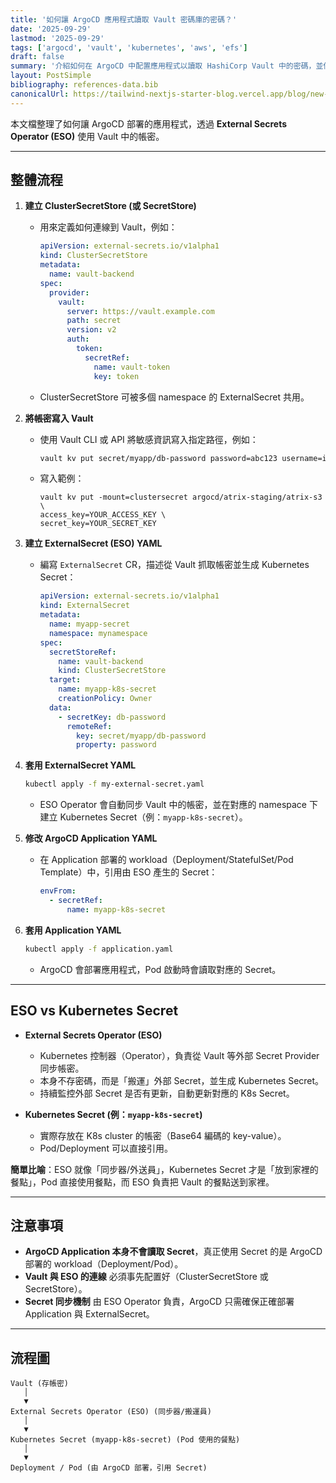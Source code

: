 ```yaml
---
title: '如何讓 ArgoCD 應用程式讀取 Vault 密碼庫的密碼？'
date: '2025-09-29'
lastmod: '2025-09-29'
tags: ['argocd', 'vault', 'kubernetes', 'aws', 'efs']
draft: false
summary: '介紹如何在 ArgoCD 中配置應用程式以讀取 HashiCorp Vault 中的密碼，並使用 External Secrets Operator (ESO) 進行整合。'
layout: PostSimple
bibliography: references-data.bib
canonicalUrl: https://tailwind-nextjs-starter-blog.vercel.app/blog/new-features-in-v1/
---
```


本文檔整理了如何讓 ArgoCD 部署的應用程式，透過 **External Secrets Operator (ESO)** 使用 Vault 中的帳密。

---

## 整體流程

1. **建立 ClusterSecretStore (或 SecretStore)**

   - 用來定義如何連線到 Vault，例如：

     ```yaml
     apiVersion: external-secrets.io/v1alpha1
     kind: ClusterSecretStore
     metadata:
       name: vault-backend
     spec:
       provider:
         vault:
           server: https://vault.example.com
           path: secret
           version: v2
           auth:
             token:
               secretRef:
                 name: vault-token
                 key: token
     ```

   - ClusterSecretStore 可被多個 namespace 的 ExternalSecret 共用。

2. **將帳密寫入 Vault**

   - 使用 Vault CLI 或 API 將敏感資訊寫入指定路徑，例如：

     ```bash
     vault kv put secret/myapp/db-password password=abc123 username=ioioio
     ```

   - 寫入範例：
     ```
     vault kv put -mount=clustersecret argocd/atrix-staging/atrix-s3 \
     access_key=YOUR_ACCESS_KEY \
     secret_key=YOUR_SECRET_KEY
     ```

3. **建立 ExternalSecret (ESO) YAML**

   - 編寫 `ExternalSecret` CR，描述從 Vault 抓取帳密並生成 Kubernetes Secret：

     ```yaml
     apiVersion: external-secrets.io/v1alpha1
     kind: ExternalSecret
     metadata:
       name: myapp-secret
       namespace: mynamespace
     spec:
       secretStoreRef:
         name: vault-backend
         kind: ClusterSecretStore
       target:
         name: myapp-k8s-secret
         creationPolicy: Owner
       data:
         - secretKey: db-password
           remoteRef:
             key: secret/myapp/db-password
             property: password
     ```

4. **套用 ExternalSecret YAML**

   ```bash
   kubectl apply -f my-external-secret.yaml
   ```

   - ESO Operator 會自動同步 Vault 中的帳密，並在對應的 namespace 下建立 Kubernetes Secret（例：`myapp-k8s-secret`）。

5. **修改 ArgoCD Application YAML**

   - 在 Application 部署的 workload（Deployment/StatefulSet/Pod Template）中，引用由 ESO 產生的 Secret：

     ```yaml
     envFrom:
       - secretRef:
           name: myapp-k8s-secret
     ```

6. **套用 Application YAML**

   ```bash
   kubectl apply -f application.yaml
   ```

   - ArgoCD 會部署應用程式，Pod 啟動時會讀取對應的 Secret。

---

## ESO vs Kubernetes Secret

- **External Secrets Operator (ESO)**

  - Kubernetes 控制器（Operator），負責從 Vault 等外部 Secret Provider 同步帳密。
  - 本身不存密碼，而是「搬運」外部 Secret，並生成 Kubernetes Secret。
  - 持續監控外部 Secret 是否有更新，自動更新對應的 K8s Secret。

- **Kubernetes Secret (例：`myapp-k8s-secret`)**

  - 實際存放在 K8s cluster 的帳密（Base64 編碼的 key-value）。
  - Pod/Deployment 可以直接引用。

**簡單比喻**：ESO 就像「同步器/外送員」，Kubernetes Secret 才是「放到家裡的餐點」，Pod 直接使用餐點，而 ESO 負責把 Vault 的餐點送到家裡。

---

## 注意事項

- **ArgoCD Application 本身不會讀取 Secret**，真正使用 Secret 的是 ArgoCD 部署的 workload（Deployment/Pod）。
- **Vault 與 ESO 的連線** 必須事先配置好（ClusterSecretStore 或 SecretStore）。
- **Secret 同步機制** 由 ESO Operator 負責，ArgoCD 只需確保正確部署 Application 與 ExternalSecret。

---

## 流程圖

```
Vault (存帳密)
   │
   ▼
External Secrets Operator (ESO) (同步器/搬運員)
   │
   ▼
Kubernetes Secret (myapp-k8s-secret) (Pod 使用的餐點)
   │
   ▼
Deployment / Pod (由 ArgoCD 部署，引用 Secret)
```
